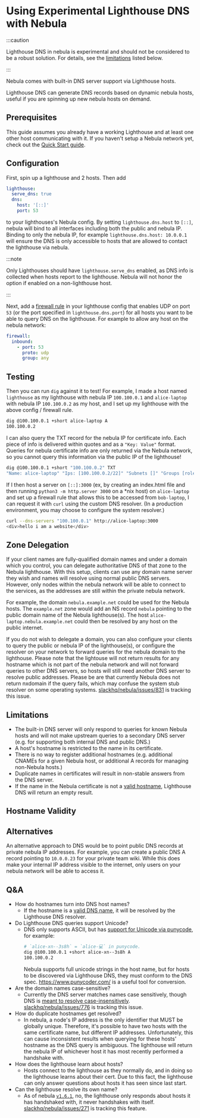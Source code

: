 # Using Experimental Lighthouse DNS with Nebula

:::caution

Lighthouse DNS in nebula is experimental and should not be considered to be a robust solution. For details, see the
[limitations](#limitations) listed below.

:::

Nebula comes with built-in DNS server support via Lighthouse hosts.

Lighthouse DNS can generate DNS records based on dynamic nebula hosts, useful if you are spinning up new nebula hosts on
demand.

## Prerequisites

This guide assumes you already have a working Lighthouse and at least one other host communicating with it. If you
haven't setup a Nebula network yet, check out the [Quick Start guide](/docs/guides/quick-start/).

## Configuration

First, spin up a lighthouse and 2 hosts. Then add

```yaml
lighthouse:
  serve_dns: true
  dns:
    host: '[::]'
    port: 53
```

to your lighthouses's Nebula config. By setting `lighthouse.dns.host` to `[::]`, nebula will bind to all interfaces
including both the public and nebula IP. Binding to only the nebula IP, for example `lighthouse.dns.host: 10.0.0.1` will
ensure the DNS is only accessible to hosts that are allowed to contact the lighthouse via nebula.

:::note

Only Lighthouses should have `lighthouse.serve_dns` enabled, as DNS info is collected when hosts report to the
lighthouse. Nebula will not honor the option if enabled on a non-lighthouse host.

:::

Next, add a [firewall rule](/docs/config/firewall) in your lighthouse config that enables UDP on port `53` (or the port
specified in `lighthouse.dns.port`) for all hosts you want to be able to query DNS on the lighthouse. For example to
allow any host on the nebula network:

```yaml
firewall:
  inbound:
    - port: 53
      proto: udp
      group: any
```

## Testing

Then you can run `dig` against it to test! For example, I made a host named `lighthouse` as my lighthouse with nebula IP
`100.100.0.1` and `alice-laptop` with nebula IP `100.100.0.2` as my host, and I set up my lighthouse with the above
config / firewall rule.

```bash
dig @100.100.0.1 +short alice-laptop A
100.100.0.2
```

I can also query the TXT record for the nebula IP for certificate info. Each piece of info is delivered within quotes
and as a `"Key: Value"` format. Queries for nebula certificate info are only returned via the Nebula network, 
so you cannot query this information via the public IP of the lighthouse!

```bash
dig @100.100.0.1 +short "100.100.0.2" TXT
"Name: alice-laptop" "Ips: [100.100.0.2/22]" "Subnets []" "Groups [role:Laptop]" "NotBefore 2022-12-06 21:34:25 +0000 UTC" "NotAFter 2024-05-13 17:37:27 +0000 UTC" "PublicKey 2c4828672fef1306124df94eb0fecd753e462e1bd4107f866f4e1a463550eb1b" "IsCA false" "Issuer 5b568aedaa5d97746e870f01a356ba474cf3251c0e743499ec668f93efa77f51"
```

If I then host a server on `[::]:3000` (ex, by creating an index.html file and then running
`python3 -m http.server 3000` on a \*nix host) on `alice-laptop` and set up a firewall rule that allows this to be
accessed from `bob-laptop`, I can request it with `curl` using the custom DNS resolver. (In a production environment,
you may choose to configure the system resolver.)

```bash
curl --dns-servers "100.100.0.1" http://alice-laptop:3000
<div>hello i am a website</div>
```

## Zone Delegation

If your client names are fully-qualified domain names and under a domain which you control, you can delegate authoritative DNS 
of that zone to the Nebula lighthouse. With this setup, clients can use any domain name server they wish and names will resolve
using normal public DNS servers. However, only nodes within the nebula network will be able to connect to the services, as the 
addresses are still within the private nebula network. 

For example, the domain `nebula.example.net` could be used for the Nebula hosts. The `example.net` zone would add an NS
record `nebula` pointing to the public domain name of the Nebula lighthouse(s). The host `alice-laptop.nebula.example.net` could
then be resolved by any host on the public internet.

If you do not wish to delegate a domain, you can also configure your clients to query the public or nebula
IP of the lighthouse(s), or configure the resolver on your network to forward queries for the nebula domain to the lighthouse.
Please note that the lightouse will not return results for any hostname which is not part of the nebula
network and will not forward queries to other DNS servers, so hosts will still need another DNS server to resolve public 
addresses. Please be are that currently Nebula does not return nxdomain if the query fails, which may confuse the system 
stub resolver on some operating systems. [slackhq/nebula/issues/831](https://github.com/slackhq/nebula/issues/841) is 
tracking this issue.

## Limitations

- The built-in DNS server will only respond to queries for known Nebula hosts and will not make upstream queries to a
  secondary DNS server (e.g. for supporting both internal DNS and public DNS.)
- A host's hostname is restricted to the name in its certificate.
- There is no way to register additional hostnames (e.g. additional CNAMEs for a given Nebula host, or additional A
  records for managing non-Nebula hosts.)
- Duplicate names in certificates will result in non-stable answers from the DNS server.
- If the name in the Nebula certificate is not a [valid hostname](https://www.rfc-editor.org/rfc/rfc1035#section-2.3.1),
  Lighthouse DNS will return an empty result.

## Hostname Validity


<ValidateHostnameInput />

## Alternatives

An alternative approach to DNS would be to point public DNS records at private nebula IP addresses. For example, you can
create a public DNS A record pointing to `10.0.0.23` for your private team wiki. While this does make your internal IP
address visible to the internet, only users on your nebula network will be able to access it.

## Q&A

- How do hostnames turn into DNS host names?
  - If the hostname is a [valid DNS name](https://www.rfc-editor.org/rfc/rfc1035#section-2.3.1), it will be resolved by
    the Lighthouse DNS resolver.
- Do Lighthouse DNS queries support Unicode?
  - DNS only supports ASCII, but has [support for Unicode via punycode](https://www.rfc-editor.org/rfc/rfc3492), for
    example:
    ```bash
    # `alice-xn--3s8h` = `alice-💻` in punycode.
    dig @100.100.0.1 +short alice-xn--3s8h A
    100.100.0.2
    ```
    Nebula supports full unicode strings in the host name, but for hosts to be discovered via Lighthouse DNS, they must
    conform to the DNS spec. <https://www.punycoder.com/> is a useful tool for conversion.
- Are the domain names case-sensitive?
  - Currently the DNS server matches names case sensitively, though DNS is
    [meant to resolve case-insensitively](https://www.rfc-editor.org/rfc/rfc1035#section-2.3.3).
    [slackhq/nebula/issues/776](https://github.com/slackhq/nebula/issues/776) is tracking this issue.
- How do duplicate hostnames get resolved?
  - In nebula, a node's IP address is the only identifier that MUST be globally unique. Therefore, it's possible to have
    two hosts with the same certificate name, but different IP addresses. Unfortunately, this can cause inconsistent
    results when querying for these hosts' hostname as the DNS query is ambiguous. The lighthouse will return the nebula
    IP of whichever host it has most recently performed a handshake with.
- How does the lighthouse learn about hosts?
  - Hosts connect to the lighthouse as they normally do, and in doing so the lighthouse learns about their cert. Due to
    this fact, the lighthouse can only answer questions about hosts it has seen since last start.
- Can the lighthouse resolve its own name?
  - As of nebula [`v1.6.1`](https://github.com/slackhq/nebula/releases/tag/v1.6.1), no, the lighthouse only responds
    about hosts it has handshaked with, it never handshakes with itself.
    [slackhq/nebula/issues/271](https://github.com/slackhq/nebula/issues/271) is tracking this feature.
